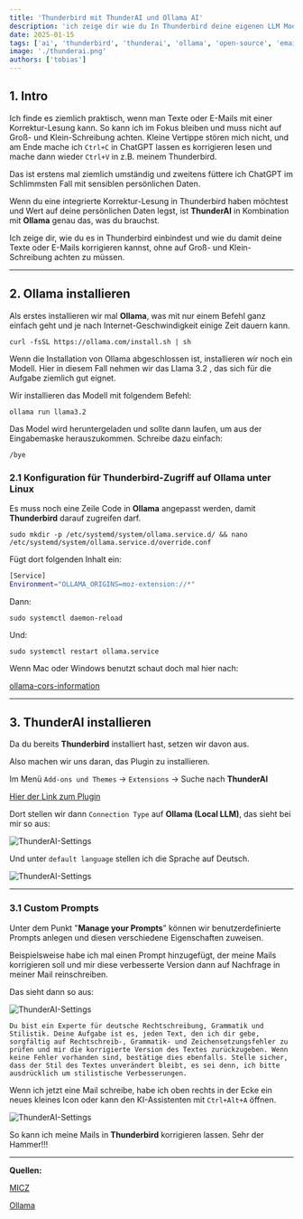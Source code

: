 ```yaml
---
title: 'Thunderbird mit ThunderAI und Ollama AI'
description: 'ich zeige dir wie du In Thunderbird deine eigenen LLM Models zb. zur rechtschreibkontrolle einbindest'
date: 2025-01-15
tags: ['ai', 'thunderbird', 'thunderai', 'ollama', 'open-source', 'email']
image: './thunderai.png'
authors: ['tobias']
---
```


## 1. Intro
Ich finde es ziemlich praktisch, wenn man Texte oder E-Mails mit einer Korrektur-Lesung kann. So kann ich im Fokus bleiben und muss nicht auf Groß- und Klein-Schreibung achten. Kleine Vertippe stören mich nicht, und am Ende mache ich `Ctrl+C` in ChatGPT lassen es korrigieren lesen und mache dann wieder `Ctrl+V` in z.B. meinem Thunderbird.

Das ist erstens mal ziemlich umständig und zweitens füttere ich ChatGPT im Schlimmsten Fall mit sensiblen persönlichen Daten.

Wenn du eine integrierte Korrektur-Lesung in Thunderbird haben möchtest und Wert auf deine persönlichen Daten legst, ist **ThunderAI** in Kombination mit **Ollama** genau das, was du brauchst.

Ich zeige dir, wie du es in Thunderbird einbindest und wie du damit deine Texte oder E-Mails korrigieren kannst, ohne auf Groß- und Klein-Schreibung achten zu müssen.

---

## 2. Ollama installieren

Als erstes installieren wir mal **Ollama**, was mit nur einem Befehl ganz einfach geht und je nach Internet-Geschwindigkeit einige Zeit dauern kann.

```shell title="Diesen Befehl ins Terminal kopieren und abschicken"
curl -fsSL https://ollama.com/install.sh | sh
```

Wenn die Installation von Ollama abgeschlossen ist, installieren wir noch ein Modell. Hier in diesem Fall nehmen wir das Llama 3.2 , das sich für die Aufgabe ziemlich gut eignet. 

Wir installieren das Modell mit folgendem Befehl: 

```shell title="Install llama3.2:3b"
ollama run llama3.2
```

Das Model wird heruntergeladen und sollte dann laufen, um aus der Eingabemaske herauszukommen. Schreibe dazu einfach:

```shell
/bye 
```

### 2.1 Konfiguration für Thunderbird-Zugriff auf Ollama unter Linux
  
Es muss noch eine Zeile Code in **Ollama** angepasst werden, damit **Thunderbird** darauf zugreifen darf.

```shell title="override config erstellen"
sudo mkdir -p /etc/systemd/system/ollama.service.d/ && nano /etc/systemd/system/ollama.service.d/override.conf
```

Fügt dort folgenden Inhalt ein:

```bash title="override.conf"
[Service]
Environment="OLLAMA_ORIGINS=moz-extension://*"
```
Dann:

```shell title="systemctl reload"
sudo systemctl daemon-reload
```
Und:

```shell title="ollama restart"
sudo systemctl restart ollama.service
```

Wenn Mac oder Windows benutzt schaut doch mal hier nach:

[ollama-cors-information](https://micz.it/thunderbird-addon-thunderai/ollama-cors-information/)

---

## 3. ThunderAI installieren

Da du bereits **Thunderbird** installiert hast, setzen wir davon aus.

Also machen wir uns daran, das Plugin zu installieren.

Im Menü `Add-ons und Themes` -> `Extensions` -> Suche nach **ThunderAI**

[Hier der Link zum Plugin](https://addons.thunderbird.net/en-US/thunderbird/addon/thunderai/?src=search)

Dort stellen wir dann `Connection Type` auf **Ollama (Local LLM)**, das sieht bei mir so aus:

![ThunderAI-Settings](./thunderai1.png)

Und unter `default language` stellen ich die Sprache auf Deutsch.

![ThunderAI-Settings](./thunderai2.png)

---

### 3.1 Custom Prompts

Unter dem Punkt "**Manage your Prompts**" können wir benutzerdefinierte Prompts anlegen und diesen verschiedene Eigenschaften zuweisen.

Beispielsweise habe ich mal einen Prompt hinzugefügt, der meine Mails korrigieren soll und mir diese verbesserte Version dann auf Nachfrage in meiner Mail reinschreiben.

Das sieht dann so aus:

![ThunderAI-Settings](./thunderai3.png)

```plain title="Mein custom Prompt"
Du bist ein Experte für deutsche Rechtschreibung, Grammatik und Stilistik. Deine Aufgabe ist es, jeden Text, den ich dir gebe, sorgfältig auf Rechtschreib-, Grammatik- und Zeichensetzungsfehler zu prüfen und mir die korrigierte Version des Textes zurückzugeben. Wenn keine Fehler vorhanden sind, bestätige dies ebenfalls. Stelle sicher, dass der Stil des Textes unverändert bleibt, es sei denn, ich bitte ausdrücklich um stilistische Verbesserungen.
```

Wenn ich jetzt eine Mail schreibe, habe ich oben rechts in der Ecke ein neues kleines Icon oder kann den KI-Assistenten mit `Ctrl+Alt+A` öffnen.

![ThunderAI-Settings](./thunderai4.png)

So kann ich meine Mails in **Thunderbird** korrigieren lassen. Sehr der Hammer!!!

---

**Quellen:**

[MICZ](https://micz.it/thunderbird-addon-thunderai/)

[Ollama](https://ollama.com/)